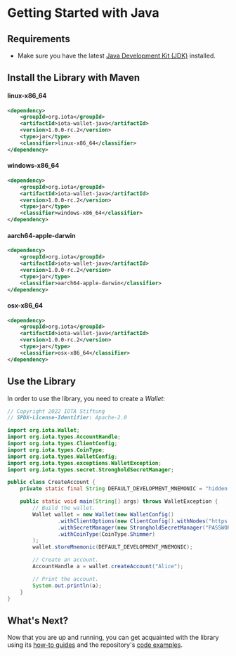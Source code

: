 
# Getting Started with Java

<WarningPasswordStorage/>

## Requirements

* Make sure you have the latest [Java Development Kit (JDK)](https://www.oracle.com/java/technologies/downloads/) installed.

## Install the Library with Maven

#### linux-x86_64
```xml
<dependency>
    <groupId>org.iota</groupId>
    <artifactId>iota-wallet-java</artifactId>
    <version>1.0.0-rc.2</version>
    <type>jar</type>
    <classifier>linux-x86_64</classifier>
</dependency>
```

#### windows-x86_64
```xml
<dependency>
    <groupId>org.iota</groupId>
    <artifactId>iota-wallet-java</artifactId>
    <version>1.0.0-rc.2</version>
    <type>jar</type>
    <classifier>windows-x86_64</classifier>
</dependency>
```

#### aarch64-apple-darwin
```xml
<dependency>
    <groupId>org.iota</groupId>
    <artifactId>iota-wallet-java</artifactId>
    <version>1.0.0-rc.2</version>
    <type>jar</type>
    <classifier>aarch64-apple-darwin</classifier>
</dependency>
```

#### osx-x86_64
```xml
<dependency>
    <groupId>org.iota</groupId>
    <artifactId>iota-wallet-java</artifactId>
    <version>1.0.0-rc.2</version>
    <type>jar</type>
    <classifier>osx-x86_64</classifier>
</dependency>
```

## Use the Library

In order to use the library, you need to create a _Wallet_:

```java
// Copyright 2022 IOTA Stiftung
// SPDX-License-Identifier: Apache-2.0

import org.iota.Wallet;
import org.iota.types.AccountHandle;
import org.iota.types.ClientConfig;
import org.iota.types.CoinType;
import org.iota.types.WalletConfig;
import org.iota.types.exceptions.WalletException;
import org.iota.types.secret.StrongholdSecretManager;

public class CreateAccount {
    private static final String DEFAULT_DEVELOPMENT_MNEMONIC = "hidden enroll proud copper decide negative orient asset speed work dolphin atom unhappy game cannon scheme glow kid ring core name still twist actor";

    public static void main(String[] args) throws WalletException {
        // Build the wallet.
        Wallet wallet = new Wallet(new WalletConfig()
                .withClientOptions(new ClientConfig().withNodes("https://api.testnet.shimmer.network"))
                .withSecretManager(new StrongholdSecretManager("PASSWORD_FOR_ENCRYPTION", null, "example-wallet"))
                .withCoinType(CoinType.Shimmer)
        );
        wallet.storeMnemonic(DEFAULT_DEVELOPMENT_MNEMONIC);

        // Create an account.
        AccountHandle a = wallet.createAccount("Alice");

        // Print the account.
        System.out.println(a);
    }
}
```

## What's Next?

Now that you are up and running, you can get acquainted with the library using
its [how-to guides](../how_tos/run_how_tos.mdx) and the
repository's [code examples](https://github.com/iotaledger/wallet.rs/tree/develop/bindings/java/iota-wallet-java/examples/src/main).